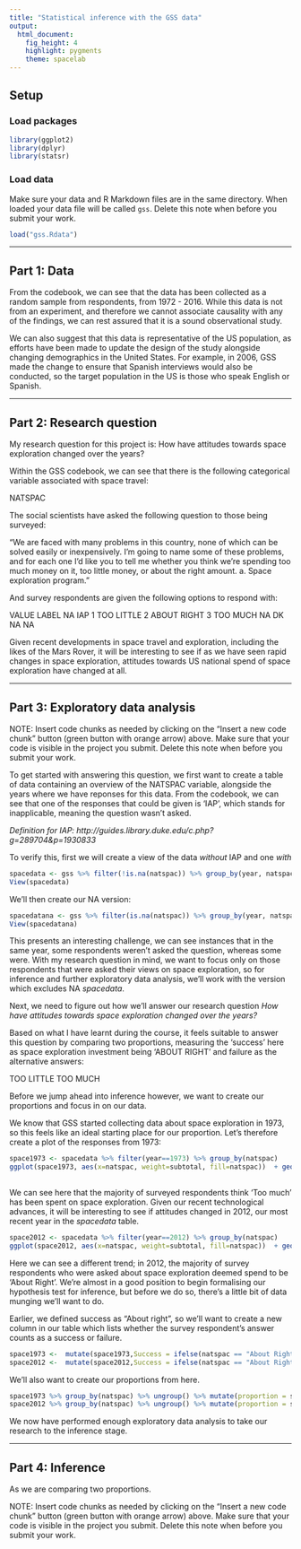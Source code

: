 ```yaml
---
title: "Statistical inference with the GSS data"
output: 
  html_document: 
    fig_height: 4
    highlight: pygments
    theme: spacelab
---
```


## Setup

### Load packages

```r
library(ggplot2)
library(dplyr)
library(statsr)
```

### Load data

Make sure your data and R Markdown files are in the same directory. When loaded
your data file will be called `gss`. Delete this note when before you submit 
your work. 

```r
load("gss.Rdata")
```



* * *

## Part 1: Data
From the codebook, we can see that the data has been collected as a random sample from respondents, from 1972 - 2016. While this data is not from an experiment, and therefore we cannot associate causality with any of the findings, we can rest assured that it is a sound observational study.

We can also suggest that this data is representative of the US population, as efforts have been made to update the design of the study alongside changing demographics in the United States. For example, in 2006, GSS made the change to ensure that Spanish interviews would also be conducted, so the target population in the US is those who speak English or Spanish. 

* * *

## Part 2: Research question

My research question for this project is: How have attitudes towards space exploration changed over the years?

Within the GSS codebook, we can see that there is the following categorical variable associated with space travel:

NATSPAC

The social scientists have asked the following question to those being surveyed:

"We are faced with many problems in this country, none of which can be solved easily or inexpensively. I'm going to name some of these problems, and for each one I'd like you to tell me whether you think we're spending too much money on it, too little money, or about the right amount. a. Space exploration program."

And survey respondents are given the following options to respond with:

VALUE	LABEL
NA	IAP
1	TOO LITTLE
2	ABOUT RIGHT
3	TOO MUCH
NA	DK
NA	NA

Given recent developments in space travel and exploration, including the likes of the Mars Rover, it will be interesting to see if as we have seen rapid changes in space exploration, attitudes towards US national spend of space exploration have changed at all.

* * *

## Part 3: Exploratory data analysis

NOTE: Insert code chunks as needed by clicking on the "Insert a new code chunk" 
button (green button with orange arrow) above. Make sure that your code is visible
in the project you submit. Delete this note when before you submit your work.

To get started with answering this question, we first want to create a table of data containing an overview of the NATSPAC variable, alongside the years where we have reponses for this data. From the codebook, we can see that one of the responses that could be given is 'IAP', which stands for inapplicable, meaning the question wasn't asked. 

_Definition for IAP: http://guides.library.duke.edu/c.php?g=289704&p=1930833_

To verify this, first we will create a view of the data _without_ IAP and one _with_

```r
spacedata <- gss %>% filter(!is.na(natspac)) %>% group_by(year, natspac)%>% summarise(subtotal = n())
View(spacedata)
```

We'll then create our NA version:

```r
spacedatana <- gss %>% filter(is.na(natspac)) %>% group_by(year, natspac)%>% summarise(subtotal = n())
View(spacedatana)
```

This presents an interesting challenge, we can see instances that in the same year, some respondents weren't asked the question, whereas some were. With my research question in mind, we want to focus only on those respondents that were asked their views on space exploration, so for inference and further exploratory data analysis, we'll work with the version which excludes NA *spacedata*.

Next, we need to figure out how we'll answer our research question _How have attitudes towards space exploration changed over the years?_

Based on what I have learnt during the course, it feels suitable to answer this question by comparing two proportions, measuring the 'success' here as space exploration investment being 'ABOUT RIGHT' and failure as the alternative answers:

TOO LITTLE
TOO MUCH

Before we jump ahead into inference however, we want to create our proportions and focus in on our data. 

We know that GSS started collecting data about space exploration in 1973, so this feels like an ideal starting place for our proportion. Let's therefore create a plot of the responses from 1973:

```r
space1973 <- spacedata %>% filter(year==1973) %>% group_by(natspac)
ggplot(space1973, aes(x=natspac, weight=subtotal, fill=natspac))  + geom_bar()
    
```

We can see here that the majority of surveyed respondents think 'Too much' has been spent on space exploration. Given our recent technological advances, it will be interesting to see if attitudes changed in 2012, our most recent year in the *spacedata* table.

```r
space2012 <- spacedata %>% filter(year==2012) %>% group_by(natspac)
ggplot(space2012, aes(x=natspac, weight=subtotal, fill=natspac))  + geom_bar()
```

Here we can see a different trend; in 2012, the majority of survey respondents who were asked about space exploration deemed spend to be 'About Right'. We're almost in a good position to begin formalising our hypothesis test for inference, but before we do so, there's a little bit of data munging we'll want to do.

Earlier, we defined success as "About right", so we'll want to create a new column in our table which lists whether the survey respondent's answer counts as a success or failure. 

```r
space1973 <-  mutate(space1973,Success = ifelse(natspac == "About Right","Success", "Failure"))
space2012 <-  mutate(space2012,Success = ifelse(natspac == "About Right","Success", "Failure"))
```

We'll also want to create our proportions from here.

```r
space1973 %>% group_by(natspac) %>% ungroup() %>% mutate(proportion = subtotal / sum(subtotal))
space2012 %>% group_by(natspac) %>% ungroup() %>% mutate(proportion = subtotal / sum(subtotal))
```

We now have performed enough exploratory data analysis to take our research to the inference stage.

* * *

## Part 4: Inference

As we are comparing two proportions.

NOTE: Insert code chunks as needed by clicking on the "Insert a new code chunk" 
button (green button with orange arrow) above. Make sure that your code is visible
in the project you submit. Delete this note when before you submit your work.

